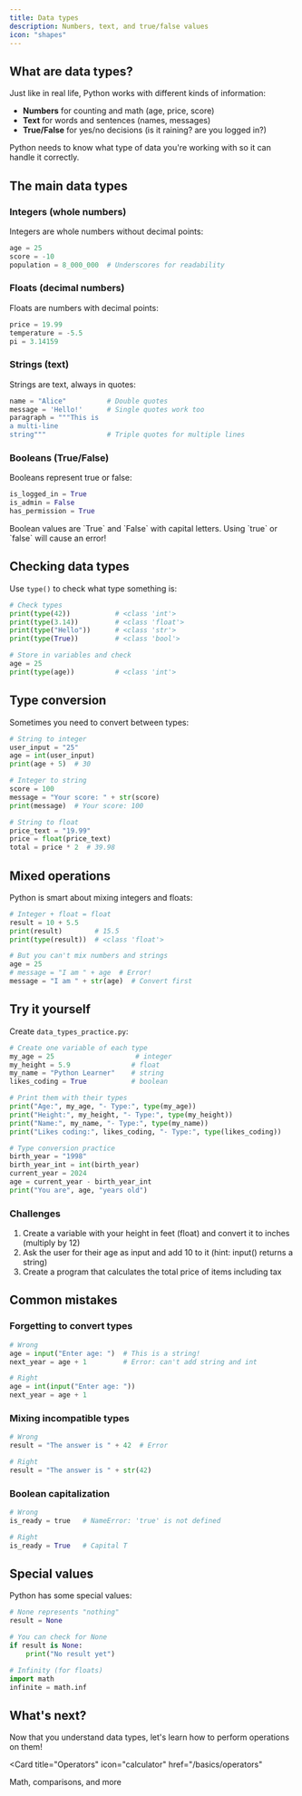```yaml
---
title: Data types
description: Numbers, text, and true/false values
icon: "shapes"
---
```


## What are data types?

Just like in real life, Python works with different kinds of information:
- **Numbers** for counting and math (age, price, score)
- **Text** for words and sentences (names, messages)
- **True/False** for yes/no decisions (is it raining? are you logged in?)

Python needs to know what type of data you're working with so it can handle it correctly.

## The main data types

### Integers (whole numbers)

Integers are whole numbers without decimal points:

```python
age = 25
score = -10
population = 8_000_000  # Underscores for readability
```

### Floats (decimal numbers)

Floats are numbers with decimal points:

```python
price = 19.99
temperature = -5.5
pi = 3.14159
```

### Strings (text)

Strings are text, always in quotes:

```python
name = "Alice"          # Double quotes
message = 'Hello!'      # Single quotes work too
paragraph = """This is
a multi-line
string"""               # Triple quotes for multiple lines
```

### Booleans (True/False)

Booleans represent true or false:

```python
is_logged_in = True
is_admin = False
has_permission = True
```

<Note>
  Boolean values are `True` and `False` with capital letters. Using `true` or `false` will cause an error!
</Note>

## Checking data types

Use `type()` to check what type something is:

```python
# Check types
print(type(42))           # <class 'int'>
print(type(3.14))         # <class 'float'>
print(type("Hello"))      # <class 'str'>
print(type(True))         # <class 'bool'>

# Store in variables and check
age = 25
print(type(age))          # <class 'int'>
```

## Type conversion

Sometimes you need to convert between types:

```python
# String to integer
user_input = "25"
age = int(user_input)
print(age + 5)  # 30

# Integer to string
score = 100
message = "Your score: " + str(score)
print(message)  # Your score: 100

# String to float
price_text = "19.99"
price = float(price_text)
total = price * 2  # 39.98
```

## Mixed operations

Python is smart about mixing integers and floats:

```python
# Integer + float = float
result = 10 + 5.5
print(result)        # 15.5
print(type(result))  # <class 'float'>

# But you can't mix numbers and strings
age = 25
# message = "I am " + age  # Error!
message = "I am " + str(age)  # Convert first
```

## Try it yourself

Create `data_types_practice.py`:

```python
# Create one variable of each type
my_age = 25                    # integer
my_height = 5.9               # float
my_name = "Python Learner"    # string
likes_coding = True           # boolean

# Print them with their types
print("Age:", my_age, "- Type:", type(my_age))
print("Height:", my_height, "- Type:", type(my_height))
print("Name:", my_name, "- Type:", type(my_name))
print("Likes coding:", likes_coding, "- Type:", type(likes_coding))

# Type conversion practice
birth_year = "1998"
birth_year_int = int(birth_year)
current_year = 2024
age = current_year - birth_year_int
print("You are", age, "years old")
```

### Challenges

1. Create a variable with your height in feet (float) and convert it to inches (multiply by 12)
2. Ask the user for their age as input and add 10 to it (hint: input() returns a string)
3. Create a program that calculates the total price of items including tax

## Common mistakes

### Forgetting to convert types
```python
# Wrong
age = input("Enter age: ")  # This is a string!
next_year = age + 1         # Error: can't add string and int

# Right
age = int(input("Enter age: "))
next_year = age + 1
```

### Mixing incompatible types
```python
# Wrong
result = "The answer is " + 42  # Error

# Right
result = "The answer is " + str(42)
```

### Boolean capitalization
```python
# Wrong
is_ready = true   # NameError: 'true' is not defined

# Right
is_ready = True   # Capital T
```

## Special values

Python has some special values:

```python
# None represents "nothing"
result = None

# You can check for None
if result is None:
    print("No result yet")

# Infinity (for floats)
import math
infinite = math.inf
```

## What's next?

Now that you understand data types, let's learn how to perform operations on them!

<Card
  title="Operators"
  icon="calculator"
  href="/basics/operators"
>
  Math, comparisons, and more
</Card>